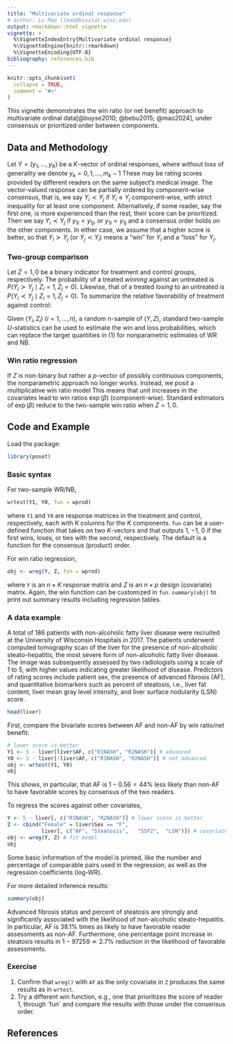 ```yaml
---
title: "Multivariate ordinal response"
# author: Lu Mao (lmao@biostat.wisc.edu)
output: rmarkdown::html_vignette
vignette: >
  %\VignetteIndexEntry{Multivariate ordinal response}
  %\VignetteEngine{knitr::rmarkdown}
  %\VignetteEncoding{UTF-8}
bibliography: references.bib
---
```


```r
knitr::opts_chunk$set(
  collapse = TRUE,
  comment = "#>"
)
```

This vignette demonstrates the win ratio (or net benefit) approach to multivariate ordinal data[@buyse2010; @bebu2015; @mao2024], under consensus or prioritized order between components.

## Data and Methodology

Let $Y = (y_1,\ldots, y_K)$ be a $K$-vector of ordinal responses, where without loss of generality we denote $y_k =0,1,\ldots, m_k -1$ These may be rating scores provided by different readers on the same subject's medical image. The vector-valued response can be partially ordered by component-wise consensus, that is, we say $Y_i\prec Y_j$ if $Y_i\leq Y_j$ component-wise, with strict inequality for at least one component. Alternatively, if some reader, say the first one, is more experienced than the rest, their score can be prioritized. Then we say $Y_i\prec Y_j$ if $y_{1i} < y_{1j}$, or $y_{1i} = y_{1j}$ and a consensus order holds on the other components. In either case, we assume that a higher score is better, so that $Y_i\succ Y_j$ (or $Y_j\prec Y_i$) means a "win" for $Y_i$ and a "loss" for $Y_j$.

### Two-group comparison

Let $Z = 1, 0$ be a binary indicator for treatment and control groups, respectively. The probability of a treated *winning* against an untreated is $P(Y_i\succ Y_j\mid Z_i = 1, Z_j = 0)$. Likewise, that of a treated *losing* to an untreated is $P(Y_i\prec Y_j\mid Z_i = 1, Z_j = 0)$. To summarize the relative favorability of treatment against control: \begin{align}\tag{1}
\mbox{Win ratio: } \hspace{1ex}&  WR = \frac{P(Y_i\succ Y_j\mid Z_i = 1, Z_j = 0)}{P(Y_i\prec Y_j\mid Z_i = 1, Z_j = 0)}\\
\mbox{Net benefit: } \hspace{1ex}&  NB = P(Y_i\succ Y_j\mid Z_i = 1, Z_j = 0) - 
P(Y_i\prec Y_j\mid Z_i = 1, Z_j = 0).
\end{align}

Given $(Y_i, Z_i)$ $(i=1,\ldots, n)$, a random $n$-sample of $(Y, Z)$, standard two-sample $U$-statistics can be used to estimate the win and loss probabilities, which can replace the target quantities in (1) for nonparametric estimates of WR and NB.

### Win ratio regression

If $Z$ is non-binary but rather a $p$-vector of possibly continuous components, the nonparametric approach no longer works. Instead, we posit a multiplicative win ratio model \begin{align}\tag{2}
WR(Z_i, Z_j) := \frac{P(Y_i\succ Y_j\mid Z_i, Z_j)}{P(Y_i\prec Y_j\mid Z_i, Z_j)} 
=\exp\{\beta^{\rm T}(Z_i - Z_j)\}.
\end{align} This means that unit increases in the covariates lead to win ratios $\exp(\beta)$ (component-wise). Standard estimators of $\exp(\beta)$ reduce to the two-sample win ratio when $Z = 1, 0$.

## Code and Example

Load the package:

```r
library(poset)
```

### Basic syntax

For two-sample WR/NB,

```r
wrtest(Y1, Y0, fun = wprod)
```

where `Y1` and `Y0` are response matrices in the treatment and control, respectively, each with $K$ columns for the $K$ components. `fun` can be a user-defined function that takes on two $K$-vectors and that outputs $1$, $-1$, $0$ if the first wins, loses, or ties with the second, respectively. The default is a function for the consensus (product) order.

For win ratio regression,

```r
obj <- wreg(Y, Z, fun = wprod)
```

where `Y` is an $n\times K$ response matrix and $Z$ is an $n\times p$ design (covariate) matrix. Again, the win function can be customized in `fun`. `summary(obj)` to print out summary results including regression tables.

### A data example

A total of 186 patients with non-alcoholic fatty liver disease were recruited at the University of Wisconsin Hospitals in 2017. The patients underwent computed tomography scan of the liver for the presence of non-alcoholic steato-hepatitis, the most severe form of non-alcoholic fatty liver disease. The image was subsequently assessed by two radiologists using a scale of 1 to 5, with higher values indicating greater likelihood of disease. Predictors of rating scores include patient sex, the presence of advanced fibrosis (AF), and quantitative biomarkers such as percent of steatosis, i.e., liver fat content, liver mean gray level intensity, and liver surface nodularity (LSN) score.

```r
head(liver)
```

<!-- First, some descriptive statistics by AF status. -->

<!-- ```{r} -->
<!-- library(gtsummary) -->

<!-- liver |>  -->
<!--     tbl_summary( -->
<!--     include = c(Sex, Steatosis,  SSF2,  LSN, R1NASH, R2NASH), -->
<!--     by = AF, # split table by sex -->
<!--     type = starts_with("R") ~ "continuous", -->
<!--     statistic = list( -->
<!--       R1NASH ~ "{mean} ({sd})", -->
<!--       R2NASH ~ "{mean} ({sd})" -->
<!--     ), -->
<!--     digits = starts_with("R") ~ 1, -->
<!--     missing = "no"  -->
<!--   ) |>  -->
<!--   modify_caption("**Table 1. Patient Characteristics**") |>  -->
<!--   bold_labels() -->
<!-- ``` -->

<!-- It appears that AF tends to have higher (worse) scores by both readers. To compare the two groups by win ratio/net benefit: -->

First, compare the bivariate scores between AF and non-AF by win ratio/net benefit:
```r
# lower score is better
Y1 <- 5 - liver[liver$AF, c("R1NASH", "R2NASH")] # advanced
Y0 <- 5 - liver[!liver$AF, c("R1NASH", "R2NASH")] # not advanced
obj <- wrtest(Y1, Y0)
obj
```

This shows, in particular, that AF is $1-0.56=44\%$ less likely than non-AF to have  favorable scores by consensus of the two readers.

To regress the scores against other covariates,
```r
Y <- 5 - liver[, c("R1NASH", "R2NASH")] # lower score is better
Z <- cbind("Female" = liver$Sex == "F",
           liver[, c("AF", "Steatosis",   "SSF2",  "LSN")]) # covariates
obj <- wreg(Y, Z) # fit model
obj
```

Some basic information of the model is printed, like the number and percentage of comparable pairs used in the regression, as well as the regression coefficients (log-WR).

For more detailed inference results:

```r
summary(obj)
```

Advanced fibrosis status and percent of steatosis are strongly and significantly associated with the likelihood of non-alcoholic steato-hepatitis. In particular, AF is $38.1\%$ times as likely to have favorable reader assessments as non-AF. Furthermore, one percentage point increase in steatosis results in $1-97259\doteq 2.7\%$ reduction in the likelihood of favorable assessments.

### Exercise

1.  Confirm that `wreg()` with `AF` as the only covariate in `Z` produces the same results as in `wrtest`.
2.  Try a different win function, e.g., one that prioritizes the score of reader 1, through \`fun\` and compare the results with those under the consensus order.

## References
